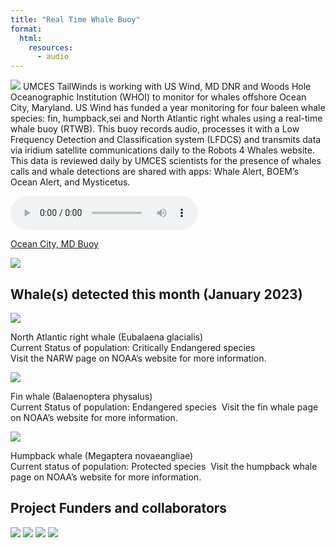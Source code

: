 ```yaml
---
title: "Real Time Whale Buoy"
format:
  html:
    resources:
      - audio
---
```

![](images/HumpbackHawaiicropped.png)
UMCES TailWinds is working with US Wind, MD DNR and Woods Hole Oceanographic Institution (WHOI) to monitor for whales offshore Ocean City, Maryland. US Wind has funded a year monitoring for four baleen whale species: fin, humpback,sei and North Atlantic right whales using a real-time whale buoy (RTWB). This buoy records audio, processes it with a Low Frequency Detection and Classification system (LFDCS) and transmits data via iridium satellite communications daily to the Robots 4 Whales website. This data is reviewed daily by UMCES scientists for the presence of whales calls and whale detections are shared with apps: Whale Alert, BOEM's Ocean Alert, and Mysticetus. 

<audio controls source src="audio/Cetacean_Sound_Bite_11_July_2022.mp3">
</audio>
   
[Ocean City, MD Buoy](http://dcs.whoi.edu/mdoc0722/mdoc0722_mdoc.shtml)

![](images/Websitefigure1.png)

## Whale(s) detected this month (January 2023)
![](images/NARW.png)

North Atlantic right whale (Eubalaena glacialis)\
Current Status of population: Critically Endangered species\
Visit the NARW page on NOAA's website for more information. 

![](images/Finwhale.png)

Fin whale (Balaenoptera physalus)\
Current Status of population: Endangered species\  
Visit the fin whale page on NOAA's website for more information. 

![](images/Humpbackwhale.png)

Humpback whale (Megaptera novaeangliae)\
Current status of population: Protected species\ 
Visit the humpback whale page on NOAA's website for more information. 

## Project Funders and collaborators 
![](images/USWindlogo.png) 
![](images/UMCESlogo.png) 
![](images/MDDNRlogo.png) 
![](images/WHOIlogo.png) 



